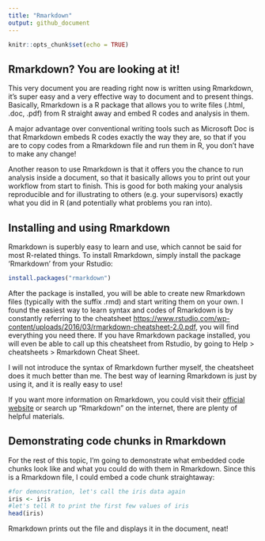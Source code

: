 ```yaml
---
title: "Rmarkdown"
output: github_document
---
```


```r
knitr::opts_chunk$set(echo = TRUE)
```

## Rmarkdown? You are looking at it!

This very document you are reading right now is written using Rmarkdown, it's super easy and a very effective way to document and to present things. Basically, Rmarkdown is a R package that allows you to write files (.html, .doc, .pdf) from R straight away and embed R codes and analysis in them.  

A major advantage over conventional writing tools such as Microsoft Doc is that Rmarkdown embeds R codes exactly the way they are, so that if you are to copy codes from a Rmarkdown file and run them in R, you don't have to make any change!  

Another reason to use Rmarkdown is that it offers you the chance to run analysis inside a document, so that it basically allows you to print out your workflow from start to finish. This is good for both making your analysis reproducible and for illustrating to others (e.g. your supervisors) exactly what you did in R (and potentially what problems you ran into).

## Installing and using Rmarkdown

Rmarkdown is superbly easy to learn and use, which cannot be said for most R-related things. To install Rmarkdown, simply install the package 'Rmarkdown' from your Rstudio:

```r
install.packages("rmarkdown")
```


After the package is installed, you will be able to create new Rmarkdown files (typically with the suffix .rmd) and start writing them on your own. I found the easiest way to learn syntax and codes of Rmarkdown is by constantly referring to the cheatsheet <https://www.rstudio.com/wp-content/uploads/2016/03/rmarkdown-cheatsheet-2.0.pdf>, you will find everything you need there. If you have Rmarkdown package installed, you will even be able to call up this cheatsheet from Rstudio, by going to Help > cheatsheets > Rmarkdown Cheat Sheet.  


I will not introduce the syntax of Rmarkdown further myself, the cheatsheet does it much better than me. The best way of learning Rmarkdown is just by using it, and it is really easy to use!  

If you want more information on Rmarkdown, you could visit their [official website](http://rmarkdown.rstudio.com/) or search up "Rmarkdown" on the internet, there are plenty of helpful materials.


## Demonstrating code chunks in Rmarkdown

For the rest of this topic, I'm going to demonstrate what embedded code chunks look like and what you could do with them in Rmarkdown. Since this is a Rmarkdown file, I could embed a code chunk straightaway:  


```r
#for demonstration, let's call the iris data again
iris <- iris
#let's tell R to print the first few values of iris
head(iris)
```

Rmarkdown prints out the file and displays it in the document, neat!
